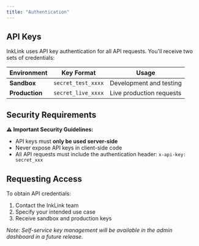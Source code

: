 ```yaml
---
title: "Authentication"
---
```


## API Keys

InkLink uses API key authentication for all API requests. You'll receive two sets of credentials:

| Environment    | Key Format         | Usage                    |
| -------------- | ------------------ | ------------------------ |
| **Sandbox**    | `secret_test_xxxx` | Development and testing  |
| **Production** | `secret_live_xxxx` | Live production requests |

## Security Requirements

**⚠️ Important Security Guidelines:**

- API keys must **only be used server-side**
- Never expose API keys in client-side code
- All API requests must include the authentication
  header:
  `x-api-key: secret_xxx`

## Requesting Access

To obtain API credentials:

1. Contact the InkLink team
2. Specify your intended use case
3. Receive sandbox and production keys

_Note: Self-service key management will be available in the admin dashboard in a future release._
